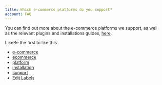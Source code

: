```yaml
---
title: Which e-commerce platforms do you support?
account: FAQ 
---
```


You can find out more about the e-commerce platforms we support, as well as the relevant plugins and installations guides, [here](/display/DOCS/E-commerce+platforms).

LikeBe the first to like this

*   [e-commerce](/label/FAQ/e-commerce)
*   [ecommerce](/label/FAQ/ecommerce)
*   [platform](/label/FAQ/platform)
*   [installation](/label/FAQ/installation)
*   [support](/label/FAQ/support)
*   [Edit Labels](# "Edit Labels (Type 'l')")




